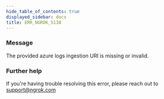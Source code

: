 ```yaml
---
hide_table_of_contents: true
displayed_sidebar: docs
title: ERR_NGROK_5138
---
```


### Message

The provided azure logs ingestion URI is missing or invalid.

### Further help

If you're having trouble resolving this error, please reach out to [support@ngrok.com](mailto:support@ngrok.com?subject=Help%20with%20ERR_NGROK_5138)
